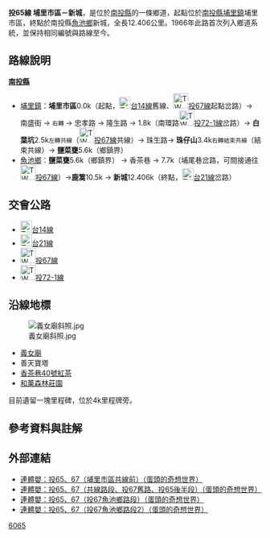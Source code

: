 {{Infobox Taiwan Highway
|type=TH
|county=nt
|route=65
|Name=南盛街、忠孝路、隆生路、<br />株生路、香茶巷
|Level=鄉道
|Length=12.406
|Start=[[南投縣|南投縣]][[埔里鎮|埔里鎮]]埔里市區
|End=南投縣[[魚池鄉_(臺灣)|魚池鄉]]新城
|Dep=[[南投縣政府|南投縣政府]]
}}
'''投65線 埔里市區－新城'''，是位於[[南投縣|南投縣]]的一條鄉道，起點位於[[南投縣|南投縣]][[埔里鎮|埔里鎮]]埔里市區，終點於南投縣[[魚池鄉_(臺灣)|魚池鄉]]新城，全長12.406公里。{{r|thb}}1966年此路首次列入鄉道系統{{r|gazette1966}}，並保持相同編號與路線至今{{r|1980new}}。

== 路線說明 ==
;'''[[南投縣|南投縣]]'''
*[[埔里鎮|埔里鎮]]：'''埔里市區'''0.0k（起點，[[File:TW_PHW14.svg|23px]][[台14線|台14線]]舊線、[[File:TW_THWnt67.png|30px]][[投67線|投67線]]起點岔路）→ 南盛街 → <SMALL>右轉</SMALL> → 忠孝路 → 隆生路 → 1.8k（南環路[[File:TW_THWnt72-1.png|30px]][[投72線#支線|投72-1線]]岔路）→ '''白葉坑'''2.5k<SMALL>左轉共線</SMALL>（[[File:TW_THWnt67.png|30px]][[投67線|投67線]]共線）→ 珠生路→  '''珠仔山'''3.4k<SMALL>右轉結束共線</SMALL>（結束共線）→ '''鹽菜甕'''5.6k（鄉鎮界）
*[[魚池鄉_(臺灣)|魚池鄉]]：'''鹽菜甕'''5.6k（鄉鎮界） → 香茶巷 → 7.7k（埔尾巷岔路，可間接通往[[File:TW_THWnt67.png|30px]][[投67線|投67線]]）→'''鹿篙'''10.5k → '''新城'''12.406k（終點，[[File:TW_PHW21.svg|23px]][[台21線|台21線]]岔路）

== 交會公路 ==
*[[File:TW_PHW14.svg|23px]][[台14線|台14線]]
*[[File:TW_PHW21.svg|23px]][[台21線|台21線]]
*[[File:TW_THWnt67.png|30px]][[投67線|投67線]]
*[[File:TW_THWnt72-1.png|30px]][[投72線#支線|投72-1線]]

== 沿線地標 ==
[[File:義女廟斜照.jpg|thumb]]
*[[義女廟|義女廟]]
*善天寶塔
*[http://malukooo.pixnet.net/blog/post/25264772 香茶巷40號紅茶] {{Wayback|url=http://malukooo.pixnet.net/blog/post/25264772 |date=20190520171328 }}
*[https://web.archive.org/web/20100819135049/http://www.assam.com.tw/profile/index.php 和菓森林莊園]
目前遺留一塊里程碑，位於4k里程牌旁。

== 參考資料與註解 ==
{{reflist|refs=

<ref name="thb">{{cite web|url=http://spreadsheets.google.com/pub?key=0AnKLEleOqdwVdFU1OW8xYUQxdWlCSzdUbmZfSXVpYUE&hl=zh_TW&single=true&gid=3&output=html|title=南投縣鄉道公路路線表|accessdate=2010-08-24|date=2010-07-19|publisher=公路總局}}{{dead link|date=2018年3月 |bot=InternetArchiveBot |fix-attempted=yes }}</ref>

<ref name="gazette1966">{{cite web|url=http://gaz.ncl.edu.tw/detail.jsp?sysid=E0921514 |title=公告臺灣省縣鄉道及專用公路路線-{里程表}- |accessdate=2010-08-24 |date=1966-08-01 |work=政府公報資訊網 |publisher=臺灣省政府}}</ref>

<ref name="1980new">本線於埔里鎮、魚池鄉交界附近路段在1980年代才開闢。</ref>

}}

== 外部連結 ==
*[http://www.wretch.cc/blog/eggheadtony/11890198 連體嬰：投65、67（埔里市區共線前）（蛋頭的奇想世界）] {{Wayback|url=http://www.wretch.cc/blog/eggheadtony/11890198 |date=20131226234635 }}
*[http://www.wretch.cc/blog/eggheadtony/11890218 連體嬰：投65、67（共線路段、投67舊路、投65後半段）（蛋頭的奇想世界）] {{Wayback|url=http://www.wretch.cc/blog/eggheadtony/11890218 |date=20131226234638 }}
*[http://www.wretch.cc/blog/eggheadtony/11890265 連體嬰：投65、67（投67魚池鄉路段）（蛋頭的奇想世界）] {{Wayback|url=http://www.wretch.cc/blog/eggheadtony/11890265 |date=20131226234640 }}
*[http://www.wretch.cc/blog/eggheadtony/11898910 連體嬰：投65、67（投67魚池鄉路段2）（蛋頭的奇想世界）] {{Wayback|url=http://www.wretch.cc/blog/eggheadtony/11898910 |date=20131226234642 }}
{{南投縣鄉道}}

[[分類:南投縣鄉道|6065]]